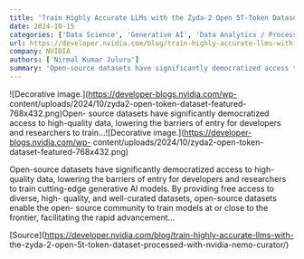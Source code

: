 ```yaml
---
title: 'Train Highly Accurate LLMs with the Zyda-2 Open 5T-Token Dataset Processed with NVIDIA NeMo Curator'
date: 2024-10-15
categories: ['Data Science', 'Generative AI', 'Data Analytics / Processing', 'featured', 'LLMs']
url: https://developer.nvidia.com/blog/train-highly-accurate-llms-with-the-zyda-2-open-5t-token-dataset-processed-with-nvidia-nemo-curator/
company: NVIDIA
authors: ['Nirmal Kumar Juluru']
summary: 'Open-source datasets have significantly democratized access to high-quality data, lowering the barriers of entry for developers and researchers to train...'
---
```



![Decorative image.](https://developer-blogs.nvidia.com/wp-
content/uploads/2024/10/zyda2-open-token-dataset-featured-768x432.png)Open-
source datasets have significantly democratized access to high-quality data,
lowering the barriers of entry for developers and researchers to
train...![Decorative image.](https://developer-blogs.nvidia.com/wp-
content/uploads/2024/10/zyda2-open-token-dataset-featured-768x432.png)

Open-source datasets have significantly democratized access to high-quality
data, lowering the barriers of entry for developers and researchers to train
cutting-edge generative AI models. By providing free access to diverse, high-
quality, and well-curated datasets, open-source datasets enable the open-
source community to train models at or close to the frontier, facilitating the
rapid advancement…

[Source](https://developer.nvidia.com/blog/train-highly-accurate-llms-with-
the-zyda-2-open-5t-token-dataset-processed-with-nvidia-nemo-curator/)

